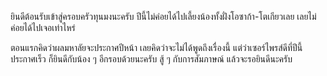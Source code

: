 ยินดีต้อนรับเข้าสู่ครอบครัวทุนมงนะครับ
ปีนี้ไม่ค่อยได้ไปเลี้ยงน้องทั้งฝั่งโอซาก้า-โตเกียวเลย เลยไม่ค่อยได้ไปเจอเท่าไหร่

ตอนแรกคิดว่าผลมหาลัยจะประกาศปีหน้า เลยคิดว่าจะไม่ได้พูดถึงเรื่องนี้
แต่ว่าเซอร์ไพรส์ดีที่ปีนี้ประกาศเร็ว ก็ยินดีกับน้อง ๆ อีกรอบด้วยนะครับ
สู้ ๆ กับการสัมภาษณ์ แล้วจะรอยินดีนะครับ
